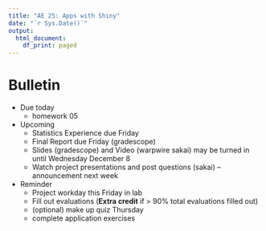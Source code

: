 ```yaml
---
title: "AE 25: Apps with Shiny"
date: "`r Sys.Date()`"
output:
  html_document:
    df_print: paged
---
```



# Bulletin

- Due today
  - homework 05
  
- Upcoming
  - Statistics Experience due Friday
  - Final Report due Friday (gradescope)
  - Slides (gradescope) and Video (warpwire sakai) may be turned in until Wednesday December 8
  - Watch project presentations and post questions (sakai) -- announcement next week
  
- Reminder
  - Project workday this Friday in lab
  - Fill out evaluations (**Extra credit** if > 90% total evaluations filled out)
  - (optional) make up quiz Thursday
  - complete application exercises

